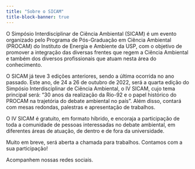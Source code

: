 ```yaml
---
title: "Sobre o SICAM"
title-block-banner: true
---
```



O Simpósio Interdisciplinar de Ciência Ambiental (SICAM) é um evento organizado pelo Programa de Pós-Graduação em Ciência Ambiental (PROCAM) do Instituto de Energia e Ambiente da USP, com o objetivo de  promover a integração das diversas frentes que regem a Ciência Ambiental e também dos diversos profissionais que atuam nesta área do conhecimento.

O SICAM já teve 3 edições anteriores, sendo a última ocorrida no ano passado. Este ano, de 24 a 26 de outubro de 2022, será a quarta edição do Simpósio Interdisciplinar de Ciência Ambiental, o IV SICAM, cujo tema principal será: “30 anos da realização da Rio-92 e o papel histórico do PROCAM na trajetória do debate ambiental no país”. Além disso, contará com mesas redondas, palestras e apresentação de trabalhos.

O IV SICAM é gratuito, em formato híbrido, e encoraja a participação de toda a comunidade de pessoas interessadas no debate ambiental, em diferentes áreas de atuação, de dentro e de fora da universidade.

Muito em breve, será aberta a chamada para trabalhos. Contamos com a sua participação!

Acompanhem nossas redes sociais.
